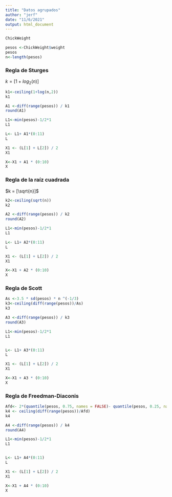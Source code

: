 ```yaml
---
title: "Datos agrupados"
author: "jerf"
date: "11/6/2021"
output: html_document
---
```

```r
ChickWeight

pesos <-ChickWeight$weight
pesos
n<-length(pesos)
```


### Regla de Sturges
$k = [1+log_2(n)]$

```r
k1<-ceiling(1+log(n,2))
k1

A1 <-diff(range(pesos)) / k1
round(A1)

L1<-min(pesos)-1/2*1
L1

L<- L1+ A1*(0:11)
L

X1 <- (L[1] + L[2]) / 2
X1

X<-X1 + A1 * (0:10)
X
```


### Regla de la raíz cuadrada
$k = [\sqrt{n}]$

```r
k2<-ceiling(sqrt(n))
k2

A2 <-diff(range(pesos)) / k2
round(A2)

L1<-min(pesos)-1/2*1
L1

L<- L1+ A2*(0:11)
L

X1 <- (L[1] + L[2]) / 2
X1

X<-X1 + A2 * (0:10)
X
```


### Regla de Scott

```r
As <-3.5 * sd(pesos) * n ^(-1/3)
k3<-ceiling(diff(range(pesos))/As)
k3

A3 <-diff(range(pesos)) / k3
round(A3)

L1<-min(pesos)-1/2*1
L1


L<- L1+ A3*(0:11)
L

X1 <- (L[1] + L[2]) / 2
X1

X<-X1 + A3 * (0:10)
X

```



### Regla de Freedman-Diaconis

```r
Afd<- 2*(quantile(pesos, 0.75, names = FALSE)- quantile(pesos, 0.25, names = FALSE)) * n^(-1/3)
k4 <- ceiling(diff(range(pesos))/Afd)
k4

A4 <-diff(range(pesos)) / k4
round(A4)

L1<-min(pesos)-1/2*1
L1


L<- L1+ A4*(0:11)
L

X1 <- (L[1] + L[2]) / 2
X1

X<-X1 + A4 * (0:10)
X

```

